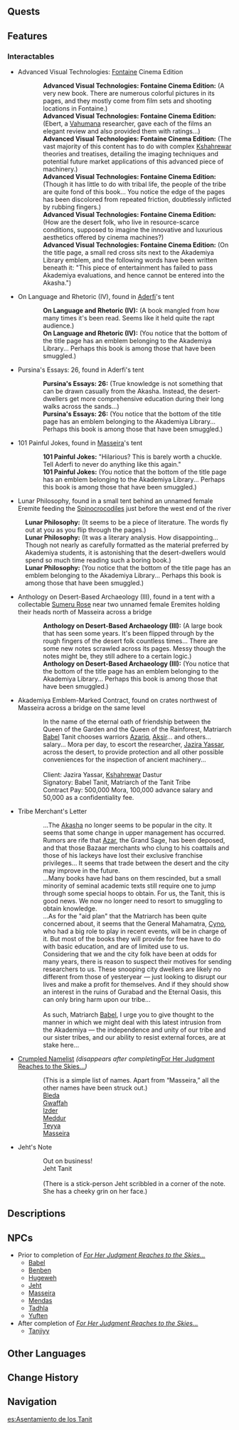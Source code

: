 {{Location Infobox
|image        = Tanit Camps.png
|type         = Subarea
|region       = Sumeru
|subregion    = Great Red Sand
|area         = Desert of Hadramaveth
}}
{{Location Intro|description=<p>It is home to the [[Tanit]] tribe. After completing the [[World Quest]] [[Her Foes Rage Like Great Waters...]], the Tanit are removed from the area, with the [[Vahumana]] [[Tanjiyy]] replacing them.</p>}}
<!--
==Points of Interest==
{{Locations by Category Table|type=Points of Interest}}
-->
==Quests==
{{Quests by Category List|heo=1}}

==Features==
<!--
===Exploration===
''(To be added.)''
--><!--
===Enemies===
<!--
====Normal Bosses====
* {{Enemy}}
====Elite Enemies====
====Common Enemies====
--><!--
===Local Specialties===
''(To be added.)''
-->
===Interactables===
{{Stub|Check requirements for Tribe Merchant's Letter to appear<br />Add locations}}
* Advanced Visual Technologies: [[Fontaine]] Cinema Edition
{{Dialogue start}}
::'''Advanced Visual Technologies: Fontaine Cinema Edition:''' (A very new book. There are numerous colorful pictures in its pages, and they mostly come from film sets and shooting locations in Fontaine.)
::'''Advanced Visual Technologies: Fontaine Cinema Edition:''' (Ebert, a [[Vahumana]] researcher, gave each of the films an elegant review and also provided them with ratings...)
::'''Advanced Visual Technologies: Fontaine Cinema Edition:''' (The vast majority of this content has to do with complex [[Kshahrewar]] theories and treatises, detailing the imaging techniques and potential future market applications of this advanced piece of machinery.)
::'''Advanced Visual Technologies: Fontaine Cinema Edition:''' (Though it has little to do with tribal life, the people of the tribe are quite fond of this book... You notice the edge of the pages has been discolored from repeated friction, doubtlessly inflicted by rubbing fingers.)
::'''Advanced Visual Technologies: Fontaine Cinema Edition:''' (How are the desert folk, who live in resource-scarce conditions, supposed to imagine the innovative and luxurious aesthetics offered by cinema machines?)
::'''Advanced Visual Technologies: Fontaine Cinema Edition:''' (On the title page, a small red cross sits next to the Akademiya Library emblem, and the following words have been written beneath it: "This piece of entertainment has failed to pass Akademiya evaluations, and hence cannot be entered into the Akasha.")
{{Dialogue end}}
* On Language and Rhetoric (IV), found in [[Aderfi]]'s tent
{{Dialogue start}}
::'''On Language and Rhetoric (IV):''' (A book mangled from how many times it's been read. Seems like it held quite the rapt audience.)
::'''On Language and Rhetoric (IV):''' (You notice that the bottom of the title page has an emblem belonging to the Akademiya Library... Perhaps this book is among those that have been smuggled.)
{{Dialogue end}}
* Pursina's Essays: 26, found in Aderfi's tent
{{Dialogue start}}
::'''Pursina's Essays: 26:''' (True knowledge is not something that can be drawn casually from the Akasha. Instead, the desert-dwellers get more comprehensive education during their long walks across the sands...)
::'''Pursina's Essays: 26:''' (You notice that the bottom of the title page has an emblem belonging to the Akademiya Library... Perhaps this book is among those that have been smuggled.)
{{Dialogue end}}
* 101 Painful Jokes, found in [[Masseira]]'s tent
{{Dialogue start}}
::'''101 Painful Jokes:''' "Hilarious? This is barely worth a chuckle. Tell Aderfi to never do anything like this again."
::'''101 Painful Jokes:''' (You notice that the bottom of the title page has an emblem belonging to the Akademiya Library... Perhaps this book is among those that have been smuggled.)
{{Dialogue end}}
* Lunar Philosophy, found in a small tent behind an unnamed female Eremite feeding the [[Spinocrocodile]]s just before the west end of the river
{{Dialogue start}}
:'''Lunar Philosophy:''' (It seems to be a piece of literature. The words fly out at you as you flip through the pages.)
:'''Lunar Philosophy:''' (It was a literary analysis. How disappointing... Though not nearly as carefully formatted as the material preferred by Akademiya students, it is astonishing that the desert-dwellers would spend so much time reading such a boring book.)
:'''Lunar Philosophy:''' (You notice that the bottom of the title page has an emblem belonging to the Akademiya Library... Perhaps this book is among those that have been smuggled.)
{{Dialogue end}}
* Anthology on Desert-Based Archaeology (III), found in a tent with a collectable [[Sumeru Rose]] near two unnamed female Eremites holding their heads north of Masseira across a bridge
{{Dialogue start}}
::'''Anthology on Desert-Based Archaeology (III):''' (A large book that has seen some years. It's been flipped through by the rough fingers of the desert folk countless times... There are some new notes scrawled across its pages. Messy though the notes might be, they still adhere to a certain logic.)
::'''Anthology on Desert-Based Archaeology (III):''' (You notice that the bottom of the title page has an emblem belonging to the Akademiya Library... Perhaps this book is among those that have been smuggled.)
{{Dialogue end}}
* Akademiya Emblem-Marked Contract, found on crates northwest of Masseira across a bridge on the same level
{{Dialogue start}}
::In the name of the eternal oath of friendship between the Queen of the Garden and the Queen of the Rainforest, Matriarch [[Babel]] Tanit chooses warriors [[Azariq]], [[Aksir]]... and others... salary... {{sic|0,000}} Mora per day, to escort the researcher, [[Jazira Yassar]], across the desert, to provide protection and all other possible conveniences for the inspection of ancient machinery...<br /><br />
::Client: Jazira Yassar, [[Kshahrewar]] Dastur<br />
::Signatory: Babel Tanit, Matriarch of the Tanit Tribe<br />
::Contract Pay: 500,000 Mora, 100,000 advance salary and 50,000 as a confidentiality fee.
{{Dialogue end}}
* Tribe Merchant's Letter
{{Dialogue start}}
::...The [[Akasha]] no longer seems to be popular in the city. It seems that some change in upper management has occurred. Rumors are rife that [[Azar]], the Grand Sage, has been deposed, and that those Bazaar merchants who clung to his coattails and those of his lackeys have lost their exclusive franchise privileges... It seems that trade between the desert and the city may improve in the future.<br />
::...Many books have had bans on them rescinded, but a small minority of seminal academic texts still require one to jump through some special hoops to obtain. For us, the Tanit, this is good news. We now no longer need to resort to smuggling to obtain knowledge.<br />
::...As for the "aid plan" that the Matriarch has been quite concerned about, it seems that the General Mahamatra, [[Cyno]], who had a big role to play in recent events, will be in charge of it. But most of the books they will provide for free have to do with basic education, and are of limited use to us.<br />
::Considering that we and the city folk have been at odds for many years, there is reason to suspect their motives for sending researchers to us. These snooping city dwellers are likely no different from those of yesteryear &mdash; just looking to disrupt our lives and make a profit for themselves. And if they should show an interest in the ruins of Gurabad and the Eternal Oasis, this can only bring harm upon our tribe...<br /><br />
::As such, Matriarch [[Babel]], I urge you to give thought to the manner in which we might deal with this latest intrusion from the Akademiya &mdash; the independence and unity of our tribe and our sister tribes, and our ability to resist external forces, are at stake here...
{{Dialogue end}}
* [[Crumpled Namelist]] ''(disappears after completing ''[[For Her Judgment Reaches to the Skies...]]'')''
{{Dialogue start}}
::(This is a simple list of names. Apart from “Masseira,” all the other names have been struck out.)
::[[Bleda]]
::[[Gwaffah]]
::[[Izder]]
::[[Meddur]]
::[[Teyya]]
::[[Masseira]]
{{Dialogue end}}
* Jeht's Note {{verify|may available after starting ''[[Her Foes Rage Like Great Waters...]]''}}
{{Dialogue start}}
:: Out on business!
:: Jeht Tanit <br><br/>
:: (There is a stick-person Jeht scribbled in a corner of the note. She has a cheeky grin on her face.)
{{Dialogue end}}

==Descriptions==
{{Description|Part of an ancient structure's ruins, once home to the ghosts of people of old...<br />Now, it is the home of a desert tribe known as the Tanit.|Viewpoint, [[Viewpoint/The Tanit Encampment|The Tanit Encampment]]}}

==NPCs==
* Prior to completion of ''[[For Her Judgment Reaches to the Skies...]]''
** [[Babel]]
** [[Benben]]
** [[Hugeweh]]
** [[Jeht]]
** [[Masseira]]
** [[Mendas]]
** [[Tadhla]]
** [[Yuften]]
* After completion of ''[[For Her Judgment Reaches to the Skies...]]''
** [[Tanjiyy]]

==Other Languages==
{{Other Languages
|en      = Tanit Camps
|zhs     = 塔尼特露营地
|zhs_rm  = Tǎnítè Lùyíngdì
|zht     = 塔尼特露營地
|zht_rm  = Tǎnítè Lùyíngdì
|zh_tl   = Tanit Campgrounds
|ja      = タニット露営地
|ja_rm   = Tanitto Roeichi
|ja_tl   = Tanit Campgrounds
|ko      = 타니트 야영지
|ko_tl   = Tanit Campsite
|es      = Asentamiento de los Tanit
|es_tl   = Tanit Settlement
|fr      = Camp des Tanit
|fr_tl   = Tanit Camp
|ru      = Лагерь Танит
|ru_tl   = Tanit Camp
|th      = Tanit Camps
|vi      = Doanh Trại Tanit
|vi_tl   = 
|de      = Tanit-Lager
|de_tl   = Tanit Camp
|id      = Tanit Camps
|pt      = Acampamentos dos Tanit
|pt_tl   = 
|tr      = Tanit Kampları
|tr_tl   = 
|it      = Accampamenti Tanit
|it_tl   = Tanit Camps
}}

==Change History==
{{Change History|3.4}}

==Navigation==
{{Area Navbox|Sumeru}}

[[es:Asentamiento de los Tanit]]